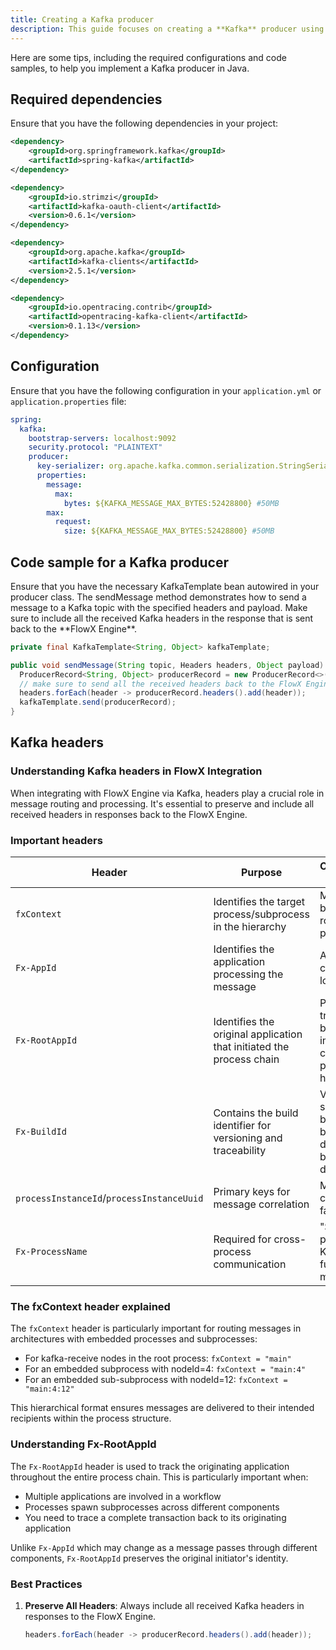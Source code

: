 ```yaml
---
title: Creating a Kafka producer
description: This guide focuses on creating a **Kafka** producer using Spring Boot.
---
```


Here are some tips, including the required configurations and code samples, to help you implement a Kafka producer in Java.

## Required dependencies

Ensure that you have the following dependencies in your project:

```xml
<dependency>
    <groupId>org.springframework.kafka</groupId>
    <artifactId>spring-kafka</artifactId>
</dependency>

<dependency>
    <groupId>io.strimzi</groupId>
    <artifactId>kafka-oauth-client</artifactId>
    <version>0.6.1</version>
</dependency>

<dependency>
    <groupId>org.apache.kafka</groupId>
    <artifactId>kafka-clients</artifactId>
    <version>2.5.1</version>
</dependency>

<dependency>
    <groupId>io.opentracing.contrib</groupId>
    <artifactId>opentracing-kafka-client</artifactId>
    <version>0.1.13</version>
</dependency>
```

## Configuration

Ensure that you have the following configuration in your `application.yml` or `application.properties` file:

```yaml
spring:
  kafka:
    bootstrap-servers: localhost:9092
    security.protocol: "PLAINTEXT"
    producer:
      key-serializer: org.apache.kafka.common.serialization.StringSerializer
      properties:
        message:
          max:
            bytes: ${KAFKA_MESSAGE_MAX_BYTES:52428800} #50MB
        max:
          request:
            size: ${KAFKA_MESSAGE_MAX_BYTES:52428800} #50MB
```

## Code sample for a Kafka producer

<Warning>
Ensure that you have the necessary KafkaTemplate bean autowired in your producer class. The sendMessage method demonstrates how to send a message to a Kafka topic with the specified headers and payload. Make sure to include all the received Kafka headers in the response that is sent back to the **FlowX Engine**.
</Warning>

```java
private final KafkaTemplate<String, Object> kafkaTemplate;

public void sendMessage(String topic, Headers headers, Object payload) {
  ProducerRecord<String, Object> producerRecord = new ProducerRecord<>(topic, payload);
  // make sure to send all the received headers back to the FlowX Engine
  headers.forEach(header -> producerRecord.headers().add(header));
  kafkaTemplate.send(producerRecord);
}
```

## Kafka headers

### Understanding Kafka headers in FlowX Integration

When integrating with FlowX Engine via Kafka, headers play a crucial role in message routing and processing. It's essential to preserve and include all received headers in responses back to the FlowX Engine.

### Important headers

| Header                                    | Purpose                                                              | Consequences If Missing                                                        |
| ----------------------------------------- | -------------------------------------------------------------------- | ------------------------------------------------------------------------------ |
| `fxContext`                               | Identifies the target process/subprocess in the hierarchy            | Messages may be incorrectly routed or not processed                            |
| `Fx-AppId`                                | Identifies the application processing the message                    | Application context may be lost                                                |
| `Fx-RootAppId`                            | Identifies the original application that initiated the process chain | Process origin tracking may be lost; important for complex process hierarchies |
| `Fx-BuildId`                              | Contains the build identifier for versioning and traceability        | Version-specific behaviors may be affected; debugging becomes more difficult   |
| `processInstanceId`/`processInstanceUuid` | Primary keys for message correlation                                 | Message correlation may fail                                                   |
| `Fx-ProcessName`                          | Required for cross-process communication                             | "Start another process via Kafka" functionality may break                      |

### The fxContext header explained

The `fxContext` header is particularly important for routing messages in architectures with embedded processes and subprocesses:

- For kafka-receive nodes in the root process: `fxContext = "main"`
- For an embedded subprocess with nodeId=4: `fxContext = "main:4"`
- For an embedded sub-subprocess with nodeId=12: `fxContext = "main:4:12"`

This hierarchical format ensures messages are delivered to their intended recipients within the process structure.

### Understanding Fx-RootAppId

The `Fx-RootAppId` header is used to track the originating application throughout the entire process chain. This is particularly important when:

- Multiple applications are involved in a workflow
- Processes spawn subprocesses across different components
- You need to trace a complete transaction back to its originating application

Unlike `Fx-AppId` which may change as a message passes through different components, `Fx-RootAppId` preserves the original initiator's identity.

### Best Practices

1. **Preserve All Headers**: Always include all received Kafka headers in responses to the FlowX Engine.
   ```java
   headers.forEach(header -> producerRecord.headers().add(header));